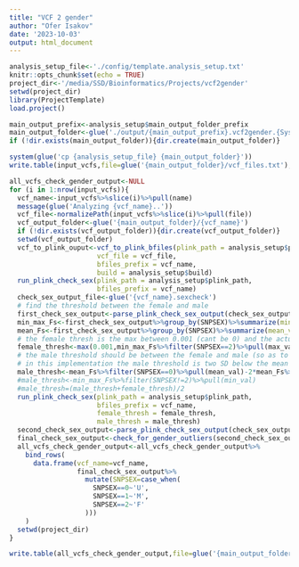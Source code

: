 ```yaml
---
title: "VCF 2 gender"
author: "Ofer Isakov"
date: '2023-10-03'
output: html_document
---
```


```r
analysis_setup_file<-'./config/template.analysis_setup.txt'
knitr::opts_chunk$set(echo = TRUE)
project_dir<-'/media/SSD/Bioinformatics/Projects/vcf2gender'
setwd(project_dir)
library(ProjectTemplate)
load.project()
```

```r
main_output_prefix<-analysis_setup$main_output_folder_prefix
main_output_folder<-glue('./output/{main_output_prefix}.vcf2gender.{Sys.Date()}')
if (!dir.exists(main_output_folder)){dir.create(main_output_folder)}

system(glue('cp {analysis_setup_file} {main_output_folder}'))
write.table(input_vcfs,file=glue('{main_output_folder}/vcf_files.txt'),row.names = F,sep='\t')
```

```r
all_vcfs_check_gender_output<-NULL
for (i in 1:nrow(input_vcfs)){
  vcf_name<-input_vcfs%>%slice(i)%>%pull(name)
  message(glue('Analyzing {vcf_name}..'))
  vcf_file<-normalizePath(input_vcfs%>%slice(i)%>%pull(file))
  vcf_output_folder<-glue('{main_output_folder}/{vcf_name}')
  if (!dir.exists(vcf_output_folder)){dir.create(vcf_output_folder)}
  setwd(vcf_output_folder)
  vcf_to_plink_ouput<-vcf_to_plink_bfiles(plink_path = analysis_setup$plink_path,
                      vcf_file = vcf_file,
                      bfiles_prefix = vcf_name,
                      build = analysis_setup$build)
  run_plink_check_sex(plink_path = analysis_setup$plink_path,
                      bfiles_prefix = vcf_name)
  check_sex_output_file<-glue('{vcf_name}.sexcheck')
  # find the threshold between the female and male
  first_check_sex_output<-parse_plink_check_sex_output(check_sex_output_file)
  min_max_Fs<-first_check_sex_output%>%group_by(SNPSEX)%>%summarize(min_val=min(F),max_val=max(F))
  mean_Fs<-first_check_sex_output%>%group_by(SNPSEX)%>%summarize(mean_val=mean(F),sd=sd(F))
  # the female thresh is the max between 0.001 (cant be 0) and the actual minimal threshold
  female_thresh<-max(0.001,min_max_Fs%>%filter(SNPSEX==2)%>%pull(max_val))
  # the male threshold should be between the female and male (so as to be lower than the lowest male but higher than highest female)
  # in this implementation the male threshold is two SD below the mean F
  male_thresh<-mean_Fs%>%filter(SNPSEX==0)%>%pull(mean_val)-2*mean_Fs%>%filter(SNPSEX==0)%>%pull(sd)
  #male_thresh<-min_max_Fs%>%filter(SNPSEX!=2)%>%pull(min_val)
  #male_thresh=(male_thresh+female_thresh)/2
  run_plink_check_sex(plink_path = analysis_setup$plink_path,
                      bfiles_prefix = vcf_name,
                      female_thresh = female_thresh,
                      male_thresh = male_thresh)
  second_check_sex_output<-parse_plink_check_sex_output(check_sex_output_file)
  final_check_sex_output<-check_for_gender_outliers(second_check_sex_output)
  all_vcfs_check_gender_output<-all_vcfs_check_gender_output%>%
    bind_rows(
      data.frame(vcf_name=vcf_name,
                 final_check_sex_output%>%
                   mutate(SNPSEX=case_when(
                     SNPSEX==0~'U',
                     SNPSEX==1~'M',
                     SNPSEX==2~'F'
                   )))
    )
  setwd(project_dir)
}

write.table(all_vcfs_check_gender_output,file=glue('{main_output_folder}/{main_output_prefix}.check_sex_outuput.{Sys.Date()}.txt'),sep='\t')
```